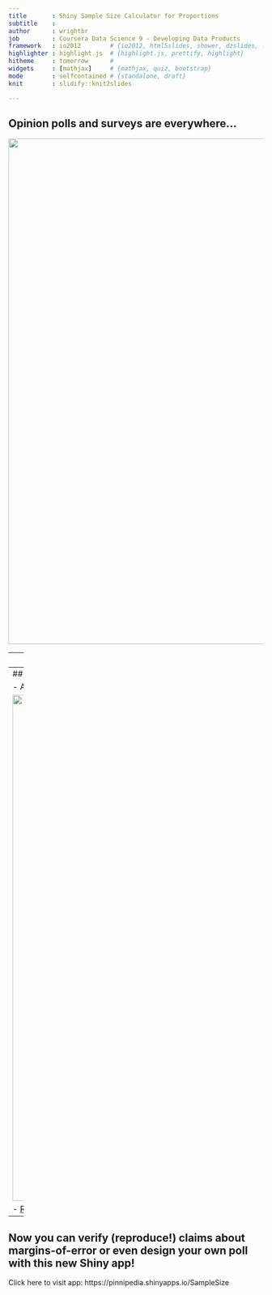 ```yaml
---
title       : Shiny Sample Size Calculator for Proportions
subtitle    : 
author      : wrightbr
job         : Coursera Data Science 9 - Developing Data Products
framework   : io2012        # {io2012, html5slides, shower, dzslides, ...}
highlighter : highlight.js  # {highlight.js, prettify, highlight}
hitheme     : tomorrow      # 
widgets     : [mathjax]     # {mathjax, quiz, bootstrap}
mode        : selfcontained # {standalone, draft}
knit        : slidify::knit2slides

---
```

## Opinion polls and surveys are everywhere...

<img src="assets/img/Slide1.JPG" style="width: 1000px;"/>

---
## But many of these polls are unscientific...

<img src="assets/img/Slide2.JPG" style="width: 1000px;"/>

---
## How to tell the difference?

- A quick way to determine if a reported poll is scientifically valid is to look for a statment like this:

<img src="assets/img/Slide3.JPG" style="width: 1000px;"/>

- [Read more on opinion polls at Wikipeida](http://en.wikipedia.org/wiki/Opinion_poll)

---
## Now you can verify (reproduce!) claims about margins-of-error or even design your own poll with this new Shiny app!


Click here to visit app:  https://pinnipedia.shinyapps.io/SampleSize












